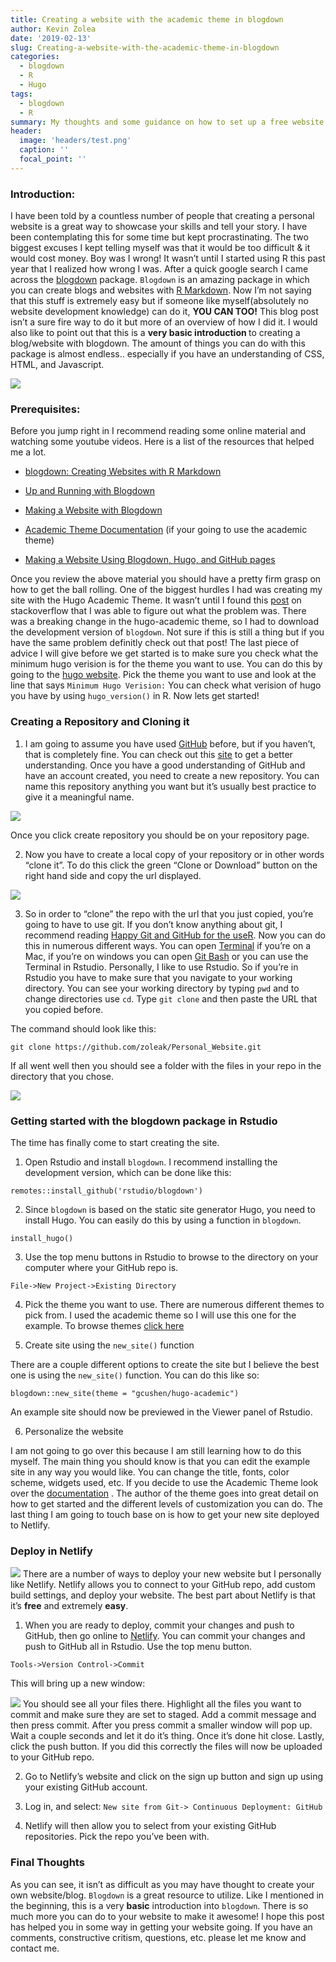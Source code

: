 ```yaml
---
title: Creating a website with the academic theme in blogdown
author: Kevin Zolea
date: '2019-02-13'
slug: Creating-a-website-with-the-academic-theme-in-blogdown
categories:
  - blogdown
  - R
  - Hugo
tags:
  - blogdown
  - R
summary: My thoughts and some guidance on how to set up a free website with blogdown, GitHub, and Netlify
header:
  image: 'headers/test.png'
  caption: ''
  focal_point: ''
---
```




### Introduction:
I have been told by a countless number of people that creating a personal website is a great way to showcase your skills and tell your story. I have been contemplating this for some time but kept procrastinating. The two biggest excuses I kept telling myself was that it would be too difficult & it would cost money. Boy was I wrong! It wasn't until I started using R this past year that I realized how wrong I was. After a quick google search I came across the [blogdown](https://cran.r-project.org/web/packages/blogdown/blogdown.pdf){target="_blank"} package. `Blogdown` is an amazing package in which you can create blogs and websites with [R Markdown](https://rmarkdown.rstudio.com/){target="_blank"}. Now I'm not saying that this stuff is extremely easy but if someone like myself(absolutely no website development knowledge) can do it, **YOU CAN TOO!** This blog post isn't a sure fire way to do it but more of an overview of how I did it. I would also like to point out that this is a **very basic introduction ** to creating a blog/website with blogdown. The amount of things you can do with this package is almost endless.. especially if you have an understanding of CSS, HTML, and Javascript.

![](https://media.giphy.com/media/Rl9Yqavfj2Ula/giphy.gif)


### Prerequisites:
Before you jump right in I recommend reading some online material and watching some youtube videos. Here is a list of the resources that helped me a lot.

* [blogdown: Creating Websites with R Markdown](https://bookdown.org/yihui/blogdown/){target="_blank"}

* [Up and Running with Blogdown](https://alison.rbind.io/post/up-and-running-with-blogdown/){target="_blank"}

* [Making a Website with Blogdown](https://www.youtube.com/watch?v=syWAKaj-4ck&t=649s){target="_blank"}

* [Academic Theme Documentation](https://sourcethemes.com/academic/docs/) (if your going to use the academic theme)

* [Making a Website Using Blogdown, Hugo, and GitHub pages](https://amber.rbind.io/blog/2016/12/19/creatingsite/){target="_blank"}

Once you review the above material you should have a pretty firm grasp on how to get the ball rolling. One of the biggest hurdles I had was creating my site with the Hugo Academic Theme. It wasn't until I found this [post](https://stackoverflow.com/questions/54300535/unable-to-create-new-site-using-hugo-academic-theme) on stackoverflow that I was able to figure out what the problem was. There was a breaking change in the hugo-academic theme, so I had to download the development version of `blogdown`. Not sure if this is still a thing but if you have the same problem definitly check out that post! The last piece of advice I will give before we get started is to make sure you check what the minimum hugo verision is for the theme you want to use. You can do this by going to the [hugo website](https://themes.gohugo.io/){target="_blank"}.
Pick the theme you want to use and look at the line that says ```Minimum Hugo Verision:``` You can check what verision of hugo you have by using ```hugo_version()``` in R. Now lets get started!

### Creating a Repository and Cloning it

1. I am going to assume you have used [GitHub](https://github.com/){target="_blank"} before, but if you haven't, that is completely fine. You can check out this [site](https://guides.github.com/){target="_blank"} to get a better understanding. Once you have a good understanding of GitHub and have an account created, you need to create a new repository. You can name this repository anything you want but it's usually best practice to give it a meaningful name.

![](/img/screenshot1.png)

Once you click create repository you should be on your repository page.

2. Now you have to create a local copy of your repository or in other words "clone it". To do this click the green "Clone or Download" button on the right hand side and copy the url displayed.

![](/img/screenshot2.png)

3. So in order to "clone" the repo with the url that you just copied, you're going to have to use git. If you don't know anything about git, I recommend reading [Happy Git and GitHub for the useR ](https://happygitwithr.com/){target="_blank"}. Now you can do this in numerous different ways. You can open [Terminal](https://macpaw.com/how-to/use-terminal-on-mac) if you're on a Mac, if you're on windows you can open [Git Bash](https://gitforwindows.org/){target="_blank"} or you can use the Terminal in Rstudio. Personally, I like to use Rstudio. So if you're in Rstudio you have to make sure that you navigate to your working directory. You can see your working directory by typing `pwd` and to change directories use `cd`. Type `git clone` and then paste the URL that you copied before.

The command should look like this:

`git clone https://github.com/zoleak/Personal_Website.git` 

If all went well then you should see a folder with the files in your repo in the directory that you chose.

![](/img/folder_stuff.png)



### Getting started with the blogdown package in Rstudio

The time has finally come to start creating the site.

1. Open Rstudio and install `blogdown`. I recommend installing the development version, which can be done like this:

`remotes::install_github('rstudio/blogdown')`

2. Since `blogdown` is based on the static site generator Hugo, you need to install Hugo. You can easily do this by using a function in `blogdown`.

`install_hugo()`

3. Use the top menu buttons in Rstudio to browse to the directory on your computer where your GitHub repo is. 

`File->New Project->Existing Directory`

4. Pick the theme you want to use. There are numerous different themes to pick from. I used the academic theme so I will use this one for the example. To browse themes [click here](https://themes.gohugo.io/){target="_blank"}

5. Create site using the `new_site()` function

There are a couple different options to create the site but I believe the best one is using the `new_site()` function. You can do this like so:

`blogdown::new_site(theme = "gcushen/hugo-academic")`

An example site should now be previewed in the Viewer panel of Rstudio.

6. Personalize the website

I am not going to go over this because I am still learning how to do this myself. The main thing you should know is that you can edit the example site in any way you would like. You can change the title, fonts, color scheme, widgets used, etc. If you decide to use the Academic Theme look over the [documentation](https://sourcethemes.com/academic/docs/){target="_blank"} . The author of the theme goes into great detail on how to get started and the different levels of customization you can do. The last thing I am going to touch base on is how to get your new site deployed to Netlify.


### Deploy in Netlify

![](/img/netlify.png)
There are a number of ways to deploy your new website but I personally like Netlify. Netlify allows you to connect to your GitHub repo, add custom build settings, and deploy your website. The best part about Netlify is that it's **free** and extremely **easy**.

1. When you are ready to deploy, commit your changes and push to GitHub, then go online to [Netlify](https://www.netlify.com/){target="_blank"}. You can commit your changes and push to GitHub all in Rstudio. Use the top menu button.

`Tools->Version Control->Commit`

This will bring up a new window:

![](/img/version_control.png)
You should see all your files there. Highlight all the files you want to commit and make sure they are set to staged. Add a commit message and then press commit. After you press commit a smaller window will pop up. Wait a couple seconds and let it do it's thing. Once it's done hit close. Lastly, click the push button. If you did this correctly the files will now be uploaded to your GitHub repo.

2. Go to Netlify's website and click on the sign up button and sign up using your existing GitHub account.

3. Log in, and select: `New site from Git-> Continuous Deployment: GitHub`

4. Netlify will then allow you to select from your existing GitHub repositories. Pick the repo you've been with.


### Final Thoughts

As you can see, it isn't as difficult as you may have thought to create your own website/blog. `Blogdown` is a great resource to utilize. Like I mentioned in the beginning, this is a very **basic** introduction into `blogdown`. There is so much more you can do to your website to make it awesome! I hope this post has helped you in some way in getting your website going. If you have an comments, constructive critism, questions, etc. please let me know and contact me.











